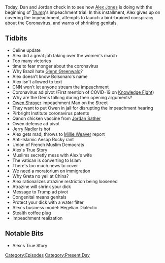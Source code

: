 {{DEFAULTSORT:
    #_EPISODE_0391:January 22, 2020
}}{{Episode
    | title           = January 22, 2020
    | caption         = Listen to this episode on [https://knowledgefight.libsyn.com/knowledge-fight-january-22-2020 Libsyn] [https://open.spotify.com/episode/0NqdBzz3nK8M6fSqLRwBaw Spotify], Read the [[Transcript/391: January 22, 2020|Unofficial Transcript]]
    | episodeNumber   = 391
    | length          = 01:43:16
    | airDate         = January 24, 2020
    | coverageDate    = January 22, 2020
    | episodeType     = [[:Category:Present Day|Present Day]]
    | appearance      = [[Glenn Greenwald]], [[Jair Bolsonaro]], [[Owen Shroyer]], [[Jordan Sather]], [[Jerry Nadler]], [[Millie Weaver]], [[Aesop Rocky]], [[Greta Thunberg]]
    | oocDrop         = Atrazine gives your son a small johnson
    | previousEpisode = [[390: Grab Bag Minisode]]
    | nextEpisode     = [[392: January 24, 2020]]
}}

{{Stub}}

Today, Dan and Jordan check in to see how [[Alex Jones]] is doing with the beginning of [[Donald Trump|Trump]]'s impeachment trial. In this installment, Alex gives up on covering the impeachment, attempts to launch a bird-brained conspiracy about the Coronavirus, and warns of shrinking genitals.

==Tidbits==

*Celine update
*Alex did a great job taking over the women's march
*Too many victories
*time to fear monger about the coronavirus
*Why Brazil hate [[Glenn Greenwald]]?
*Alex doesn't know Bolsonaro's name
*Alex isn't allowed to text
*CNN won't let anyone stream the impeachment
*Coronavirus ad pivot (First mention of COVID-19 on [[Knowledge Fight]])
*Why are the Dems talking during their opening arguments?
*[[Owen Shroyer]] impeachment Man on the Street
*They want to put Owen in jail for disrupting the impeachment hearing
*Pirbright Institute coronavirus patents
*Qanon chicken vaccine from [[Jordan Sather]]
*Owen defense ad pivot
*[[Jerry Nadler]] is hot
*Alex gets mad, throws to [[Millie Weaver]] report
*Anti-Islamic Aesop Rocky rant
*Union of French Muslim Democrats
*Alex's True Story
*Muslims secretly mess with Alex's wife
*The vatican is converting to Islam
*There's too much news to cover
*We need a moratorium on immigration
*Why Greta no yell at China?
*Alex rationalizes atrazine restriction being loosened
*Atrazine will shrink your dick
*Message to Trump ad pivot
*Congenital means genitals
*Protect your dick with a water filter
*Alex's business model: Hegelian Dialectic
*Stealth coffee plug
*Impeachment realization

==Notable Bits==

*Alex's True Story

[[Category:Episodes]]
[[Category:Present Day]]
